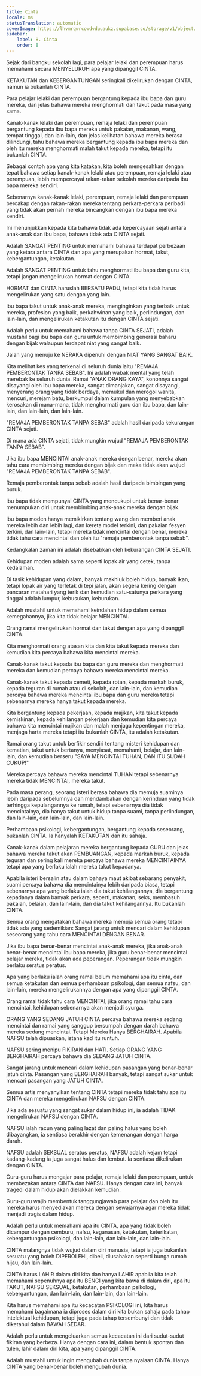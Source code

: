 ```yaml
---
title: Cinta
locale: ms
statusTranslation: automatic
coverImage: https://lhvmrqwrcowdvduuaukz.supabase.co/storage/v1/object/public/strapi-uploads/small_cover-educacion-fundamental.webp-2d51a7828a2b1309555be27f7e2a61a0.webp
sidebar:
    label: 8. Cinta
    order: 8
---
```

Sejak dari bangku sekolah lagi, para pelajar lelaki dan perempuan harus memahami secara MENYELURUH apa yang dipanggil CINTA.

KETAKUTAN dan KEBERGANTUNGAN seringkali dikelirukan dengan CINTA, namun ia bukanlah CINTA.

Para pelajar lelaki dan perempuan bergantung kepada ibu bapa dan guru mereka, dan jelas bahawa mereka menghormati dan takut pada masa yang sama.

Kanak-kanak lelaki dan perempuan, remaja lelaki dan perempuan bergantung kepada ibu bapa mereka untuk pakaian, makanan, wang, tempat tinggal, dan lain-lain, dan jelas kelihatan bahawa mereka berasa dilindungi, tahu bahawa mereka bergantung kepada ibu bapa mereka dan oleh itu mereka menghormati malah takut kepada mereka, tetapi itu bukanlah CINTA.

Sebagai contoh apa yang kita katakan, kita boleh mengesahkan dengan tepat bahawa setiap kanak-kanak lelaki atau perempuan, remaja lelaki atau perempuan, lebih mempercayai rakan-rakan sekolah mereka daripada ibu bapa mereka sendiri.

Sebenarnya kanak-kanak lelaki, perempuan, remaja lelaki dan perempuan bercakap dengan rakan-rakan mereka tentang perkara-perkara peribadi yang tidak akan pernah mereka bincangkan dengan ibu bapa mereka sendiri.

Ini menunjukkan kepada kita bahawa tidak ada kepercayaan sejati antara anak-anak dan ibu bapa, bahawa tidak ada CINTA sejati.

Adalah SANGAT PENTING untuk memahami bahawa terdapat perbezaan yang ketara antara CINTA dan apa yang merupakan hormat, takut, kebergantungan, ketakutan.

Adalah SANGAT PENTING untuk tahu menghormati ibu bapa dan guru kita, tetapi jangan mengelirukan hormat dengan CINTA.

HORMAT dan CINTA haruslah BERSATU PADU, tetapi kita tidak harus mengelirukan yang satu dengan yang lain.

Ibu bapa takut untuk anak-anak mereka, menginginkan yang terbaik untuk mereka, profesion yang baik, perkahwinan yang baik, perlindungan, dan lain-lain, dan mengelirukan ketakutan itu dengan CINTA sejati.

Adalah perlu untuk memahami bahawa tanpa CINTA SEJATI, adalah mustahil bagi ibu bapa dan guru untuk membimbing generasi baharu dengan bijak walaupun terdapat niat yang sangat baik.

Jalan yang menuju ke NERAKA dipenuhi dengan NIAT YANG SANGAT BAIK.

Kita melihat kes yang terkenal di seluruh dunia iaitu "REMAJA PEMBERONTAK TANPA SEBAB". Ini adalah wabak mental yang telah merebak ke seluruh dunia. Ramai "ANAK ORANG KAYA", kononnya sangat disayangi oleh ibu bapa mereka, sangat dimanjakan, sangat disayangi, menyerang orang yang tidak berdaya, memukul dan merogol wanita, mencuri, merejam batu, berkumpul dalam kumpulan yang menyebabkan kerosakan di mana-mana, tidak menghormati guru dan ibu bapa, dan lain-lain, dan lain-lain, dan lain-lain.

"REMAJA PEMBERONTAK TANPA SEBAB" adalah hasil daripada kekurangan CINTA sejati.

Di mana ada CINTA sejati, tidak mungkin wujud "REMAJA PEMBERONTAK TANPA SEBAB".

Jika ibu bapa MENCINTAI anak-anak mereka dengan benar, mereka akan tahu cara membimbing mereka dengan bijak dan maka tidak akan wujud "REMAJA PEMBERONTAK TANPA SEBAB".

Remaja pemberontak tanpa sebab adalah hasil daripada bimbingan yang buruk.

Ibu bapa tidak mempunyai CINTA yang mencukupi untuk benar-benar menumpukan diri untuk membimbing anak-anak mereka dengan bijak.

Ibu bapa moden hanya memikirkan tentang wang dan memberi anak mereka lebih dan lebih lagi, dan kereta model terkini, dan pakaian fesyen terkini, dan lain-lain, tetapi mereka tidak mencintai dengan benar, mereka tidak tahu cara mencintai dan oleh itu "remaja pemberontak tanpa sebab".

Kedangkalan zaman ini adalah disebabkan oleh kekurangan CINTA SEJATI.

Kehidupan moden adalah sama seperti lopak air yang cetek, tanpa kedalaman.

Di tasik kehidupan yang dalam, banyak makhluk boleh hidup, banyak ikan, tetapi lopak air yang terletak di tepi jalan, akan segera kering dengan pancaran matahari yang terik dan kemudian satu-satunya perkara yang tinggal adalah lumpur, kebusukan, keburukan.

Adalah mustahil untuk memahami keindahan hidup dalam semua kemegahannya, jika kita tidak belajar MENCINTAI.

Orang ramai mengelirukan hormat dan takut dengan apa yang dipanggil CINTA.

Kita menghormati orang atasan kita dan kita takut kepada mereka dan kemudian kita percaya bahawa kita mencintai mereka.

Kanak-kanak takut kepada ibu bapa dan guru mereka dan menghormati mereka dan kemudian percaya bahawa mereka mencintai mereka.

Kanak-kanak takut kepada cemeti, kepada rotan, kepada markah buruk, kepada teguran di rumah atau di sekolah, dan lain-lain, dan kemudian percaya bahawa mereka mencintai ibu bapa dan guru mereka tetapi sebenarnya mereka hanya takut kepada mereka.

Kita bergantung kepada pekerjaan, kepada majikan, kita takut kepada kemiskinan, kepada kehilangan pekerjaan dan kemudian kita percaya bahawa kita mencintai majikan dan malah menjaga kepentingan mereka, menjaga harta mereka tetapi itu bukanlah CINTA, itu adalah ketakutan.

Ramai orang takut untuk berfikir sendiri tentang misteri kehidupan dan kematian, takut untuk bertanya, menyiasat, memahami, belajar, dan lain-lain, dan kemudian berseru "SAYA MENCINTAI TUHAN, DAN ITU SUDAH CUKUP!"

Mereka percaya bahawa mereka mencintai TUHAN tetapi sebenarnya mereka tidak MENCINTAI, mereka takut.

Pada masa perang, seorang isteri berasa bahawa dia memuja suaminya lebih daripada sebelumnya dan mendambakan dengan kerinduan yang tidak terhingga kepulangannya ke rumah, tetapi sebenarnya dia tidak mencintainya, dia hanya takut untuk hidup tanpa suami, tanpa perlindungan, dan lain-lain, dan lain-lain, dan lain-lain.

Perhambaan psikologi, kebergantungan, bergantung kepada seseorang, bukanlah CINTA. Ia hanyalah KETAKUTAN dan itu sahaja.

Kanak-kanak dalam pelajaran mereka bergantung kepada GURU dan jelas bahawa mereka takut akan PEMBUANGAN, kepada markah buruk, kepada teguran dan sering kali mereka percaya bahawa mereka MENCINTAINYA tetapi apa yang berlaku ialah mereka takut kepadanya.

Apabila isteri bersalin atau dalam bahaya maut akibat sebarang penyakit, suami percaya bahawa dia mencintainya lebih daripada biasa, tetapi sebenarnya apa yang berlaku ialah dia takut kehilangannya, dia bergantung kepadanya dalam banyak perkara, seperti, makanan, seks, membasuh pakaian, belaian, dan lain-lain, dan dia takut kehilangannya. Itu bukanlah CINTA.

Semua orang mengatakan bahawa mereka memuja semua orang tetapi tidak ada yang sedemikian: Sangat jarang untuk mencari dalam kehidupan seseorang yang tahu cara MENCINTAI DENGAN BENAR.

Jika ibu bapa benar-benar mencintai anak-anak mereka, jika anak-anak benar-benar mencintai ibu bapa mereka, jika guru benar-benar mencintai pelajar mereka, tidak akan ada peperangan. Peperangan tidak mungkin berlaku seratus peratus.

Apa yang berlaku ialah orang ramai belum memahami apa itu cinta, dan semua ketakutan dan semua perhambaan psikologi, dan semua nafsu, dan lain-lain, mereka mengelirukannya dengan apa yang dipanggil CINTA.

Orang ramai tidak tahu cara MENCINTAI, jika orang ramai tahu cara mencintai, kehidupan sebenarnya akan menjadi syurga.

ORANG YANG SEDANG JATUH CINTA percaya bahawa mereka sedang mencintai dan ramai yang sanggup bersumpah dengan darah bahawa mereka sedang mencintai. Tetapi Mereka Hanya BERGHAIRAH. Apabila NAFSU telah dipuaskan, istana kad itu runtuh.

NAFSU sering menipu FIKIRAN dan HATI. Setiap ORANG YANG BERGHAIRAH percaya bahawa dia SEDANG JATUH CINTA.

Sangat jarang untuk mencari dalam kehidupan pasangan yang benar-benar jatuh cinta. Pasangan yang BERGHAIRAH banyak, tetapi sangat sukar untuk mencari pasangan yang JATUH CINTA.

Semua artis menyanyikan tentang CINTA tetapi mereka tidak tahu apa itu CINTA dan mereka mengelirukan NAFSU dengan CINTA.

Jika ada sesuatu yang sangat sukar dalam hidup ini, ia adalah TIDAK mengelirukan NAFSU dengan CINTA.

NAFSU ialah racun yang paling lazat dan paling halus yang boleh dibayangkan, ia sentiasa berakhir dengan kemenangan dengan harga darah.

NAFSU adalah SEKSUAL seratus peratus, NAFSU adalah kejam tetapi kadang-kadang ia juga sangat halus dan lembut. Ia sentiasa dikelirukan dengan CINTA.

Guru-guru harus mengajar para pelajar, remaja lelaki dan perempuan, untuk membezakan antara CINTA dan NAFSU. Hanya dengan cara ini, banyak tragedi dalam hidup akan dielakkan kemudian.

Guru-guru wajib membentuk tanggungjawab para pelajar dan oleh itu mereka harus menyediakan mereka dengan sewajarnya agar mereka tidak menjadi tragis dalam hidup.

Adalah perlu untuk memahami apa itu CINTA, apa yang tidak boleh dicampur dengan cemburu, nafsu, keganasan, ketakutan, keterikatan, kebergantungan psikologi, dan lain-lain, dan lain-lain, dan lain-lain.

CINTA malangnya tidak wujud dalam diri manusia, tetapi ia juga bukanlah sesuatu yang boleh DIPEROLEHI, dibeli, diusahakan seperti bunga rumah hijau, dan lain-lain.

CINTA harus LAHIR dalam diri kita dan hanya LAHIR apabila kita telah memahami sepenuhnya apa itu BENCI yang kita bawa di dalam diri, apa itu TAKUT, NAFSU SEKSUAL, ketakutan, perhambaan psikologi, kebergantungan, dan lain-lain, dan lain-lain, dan lain-lain.

Kita harus memahami apa itu kecacatan PSIKOLOGI ini, kita harus memahami bagaimana ia diproses dalam diri kita bukan sahaja pada tahap intelektual kehidupan, tetapi juga pada tahap tersembunyi dan tidak diketahui dalam BAWAH SEDAR.

Adalah perlu untuk mengeluarkan semua kecacatan ini dari sudut-sudut fikiran yang berbeza. Hanya dengan cara ini, dalam bentuk spontan dan tulen, lahir dalam diri kita, apa yang dipanggil CINTA.

Adalah mustahil untuk ingin mengubah dunia tanpa nyalaan CINTA. Hanya CINTA yang benar-benar boleh mengubah dunia.

